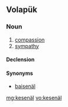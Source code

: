 ==Volapük==

===Noun===
{{vo-noun}}

# [[compassion]]
# [[sympathy]]

====Declension====
{{vo-decl-noun}}

====Synonyms====
* [[baisenäl]]

[[mg:kesenäl]]
[[vo:kesenäl]]
